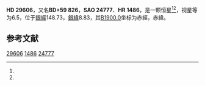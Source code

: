 {{Starbox begin
| name = HD 29606
}}
{{Starbox observe
| epoch = [[J2000.0|J2000.0]]
| constell = {{星座名待查}}<ref name=SIMBAD>{{cite web
 | url=http://simbad.u-strasbg.fr/simbad/sim-id?Ident=HR+1486
 | title =Pulsating variable Star
 | publisher=Centre de Données astronomiques de Strasbourg
 | work=SIMBAD
 | accessdate=2012-07-13}}</ref><ref name=DATA>{{cite web
 | url=http://vizier.u-strasbg.fr/viz-bin/VizieR-5?-out.add=.&-source=5050&-corr=PK=HR&-out.max=9999&HR=1486
 | title=VizieR Detailed Page
 | accessdate=2012-07-13
 | archive-date=2016-03-04
 | archive-url=https://web.archive.org/web/20160304142333/http://vizier.u-strasbg.fr/viz-bin/VizieR-5?-out.add=.&-source=5050&-corr=PK=HR&-out.max=9999&HR=1486
 | dead-url=no
 }}</ref>
| 星官 = 
| ra = {{RA|4|43|18.1}}<ref name=SIMBAD /><ref name=DATA />
| dec = {{DEC|+59|31|15}}<ref name=SIMBAD /><ref name=DATA />
| appmag_v = 6.5<ref name=SIMBAD /><ref name=DATA />
}}
{{Starbox character
| class = A7IV<ref name=SIMBAD /><ref name=DATA />
| b-v = <ref name=SIMBAD /><ref name=DATA />
| u-b = <ref name=SIMBAD /><ref name=DATA />
| r-i = <ref name=SIMBAD /><ref name=DATA />
| variable = 
}}
{{Starbox astrometry
| radial_v = 
| prop_mo_ra = 10
| parallax = 0.005
| p_error =
}}
{{Starbox catalog
| names =BD+59 826，[[SAO星表|SAO]] 24777，[[HD星表|HD]] 29606，[[HR星表|HR]] 1486}}
{{Starbox reference |Simbad=HR+1486}}
{{Starbox end}}

'''HD 29606'''，又名'''BD+59 826'''，'''SAO 24777'''、'''HR 1486'''，是一颗恒星<ref name=SIMBAD /><ref name=DATA />，视星等为6.5，位于[[銀道座標系|銀經]]148.73，[[銀道座標系|銀緯]]8.83，其[[B1900.0|B1900.0]]坐标为赤經{{RA|4|34|38.1}}，赤緯{{DEC|+59|8.83|46}}。

== 参考文献 ==
{{reflist}}

{{star-stub}}

[[Category:HD和HDE天體|29606]]
[[Category:HR天體|1486]]
[[Category:SAO天體|24777]]